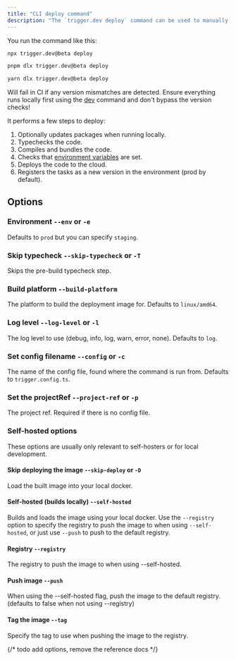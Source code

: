 ```yaml
---
title: "CLI deploy command"
description: "The `trigger.dev deploy` command can be used to manually deploy."
---
```



You run the command like this:

<CodeGroup>

```bash npm
npx trigger.dev@beta deploy
```

```bash pnpm
pnpm dlx trigger.dev@beta deploy
```

```bash yarn
yarn dlx trigger.dev@beta deploy
```

</CodeGroup>

<Warning>Will fail in CI if any version mismatches are detected. Ensure everything runs locally first using the [dev](/cli-dev) command and don't bypass the version checks!</Warning>

It performs a few steps to deploy:

1. Optionally updates packages when running locally.
2. Typechecks the code.
3. Compiles and bundles the code.
4. Checks that [environment variables](/deploy-environment-variables) are set.
5. Deploys the code to the cloud.
6. Registers the tasks as a new version in the environment (prod by default).

## Options

### Environment `--env` or `-e`

Defaults to `prod` but you can specify `staging`.

### Skip typecheck `--skip-typecheck` or `-T`

Skips the pre-build typecheck step.

### Build platform `--build-platform`

The platform to build the deployment image for. Defaults to `linux/amd64`.

### Log level `--log-level` or `-l`

The log level to use (debug, info, log, warn, error, none). Defaults to `log`.

### Set config filename `--config` or `-c`

The name of the config file, found where the command is run from. Defaults to `trigger.config.ts`.

### Set the projectRef `--project-ref` or `-p`

The project ref. Required if there is no config file.

### Self-hosted options

These options are usually only relevant to self-hosters or for local development.

#### Skip deploying the image `--skip-deploy` or `-D`

Load the built image into your local docker.

#### Self-hosted (builds locally) `--self-hosted`

Builds and loads the image using your local docker. Use the `--registry` option to specify the registry to push the image to when using `--self-hosted`, or just use `--push` to push to the default registry.

#### Registry `--registry`

<ComingSoon />

The registry to push the image to when using --self-hosted.

#### Push image `--push`

When using the --self-hosted flag, push the image to the default registry. (defaults to false when not using --registry)

#### Tag the image `--tag`

<ComingSoon />

Specify the tag to use when pushing the image to the registry.

{/* todo add options, remove the reference docs */}
